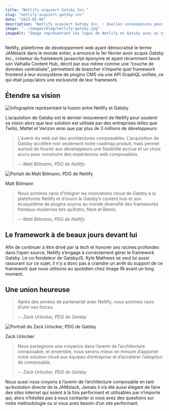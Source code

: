 ```yaml
---
title: "Netlify acquiert Gatsby Inc."
slug: "netlify-acquiert-gatsby-inc"
date: "2023-02-08"
description: "Netlify acquiert Gatsby Inc. : Quelles conséquences pour les développeurs ?"
image: "../images/blog/netlify-gatsby.jpg"
imageAlt: "Image représentant les logos de Netlify et Gatsby avec un symbole plus entre les deux"
---
```


Netlify, plateforme de développement web ayant démocratisé le terme JAMstack dans le monde entier, a annoncé le 1er février avoir acquis Gatsby Inc., créateur du framework javascript éponyme et ayant récemment lancé son Valhalla Content Hub, décrit par eux même comme une “couche de données centralisée”, permettant de brancher n’importe quel framework frontend à leur écosystème de plugins CMS via une API GraphQL unifiée, ce qui était jusqu’alors une exclusivité de leur framework.

## Étendre sa vision

![Infographie représentant la fusion entre Netlify et Gatsby](https://sp-ao.shortpixel.ai/client/to_auto,q_glossy,ret_img,w_539/https://image-in.net/wp-content/uploads/2023/02/Screenshot-from-2023-02-02-08-04-12.png)

L’acquisition de Gatsby est le dernier mouvement de Netlify pour soutenir sa vision alors que leur solution est utilisée par des entreprises telles que Twilio, Mattel et Verizon ainsi que par plus de 3 millions de développeurs:

> L’avenir du web est des architectures composables. L’acquisition de Gatsby accélère non seulement notre roadmap produit, mais permet surtout de fournir aux développeurs une flexibilité accrue et un choix accru pour construire des expériences web composables.
>
> -- <cite>Matt Biilmann, PDG de Netlify</cite>

![Portait de Matt Biilmann, PDG de Netlify](https://sp-ao.shortpixel.ai/client/to_auto,q_glossy,ret_img,w_768/https://image-in.net/wp-content/uploads/2023/02/matt_biilmann_headshot-scaled-1-768x619.jpeg)

Matt Biilmann

> Nous sommes ravis d’intégrer les innovations cloud de Gatsby à la plateforme Netlify et d’ouvrir le Gatsby’s content hub et son écosystème de plugins source au monde diversifié des frameworks frontaux modernes tels qu’Astro, Next et Remix.
>
> -- <cite>Matt Biilmann, PDG de Netlify</cite>

## Le framework à de beaux jours devant lui

Afin de continuer à être drivé par la tech et honorer ses racines profondes dans l’open source, Netlify s’engage à correctement gérer le framework Gatsby. Le co-fondateur de GatsbyJS, Kyle Mathews se veut lui aussi rassurant sur ce sujet, il n’y a donc pas à craindre un arrêt du support de ce framework que nous utilisons au quotidien chez Image IN avant un long moment.

## Une union heureuse

> Après des années de partenariat avec Netlify, nous sommes ravis d’unir nos forces.
>
> -- <cite>Zack Urlocker, PDG de Gatsby</cite>

![Portrait de Zack Urlocker, PDG de Gatsby](https://sp-ao.shortpixel.ai/client/to_auto,q_glossy,ret_img,w_457/https://image-in.net/wp-content/uploads/2023/02/zackurlocker2.webp)

Zack Urlocker

> Nous partageons une croyance dans l’avenir de l’architecture composable, et ensemble, nous serons mieux en mesure d’apporter notre solution cloud aux équipes d’entreprise et d’accélérer l’adoption de composable.
>
> -- <cite>Zack Urlocker, PDG de Gatsby</cite>

Nous aussi nous croyons à l’avenir de l’architecture composable en tant qu’évolution directe de la JAMstack, Jamais il n’a été aussi élégant de faire des sites internet qui soient à la fois performant et utilisables par n’importe qui, alors n’hésitez pas à nous contacter si vous avez des questions sur notre méthodologie ou si vous avez besoin d’un site performant.
